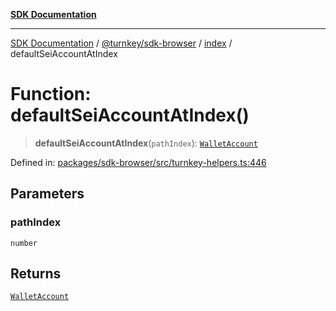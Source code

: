 [**SDK Documentation**](../../../../README.mdx)

***

[SDK Documentation](../../../../packages.mdx) / [@turnkey/sdk-browser](../../README.mdx) / [index](../README.mdx) / defaultSeiAccountAtIndex

# Function: defaultSeiAccountAtIndex()

> **defaultSeiAccountAtIndex**(`pathIndex`): [`WalletAccount`](../interfaces/WalletAccount.mdx)

Defined in: [packages/sdk-browser/src/turnkey-helpers.ts:446](https://github.com/tkhq/sdk/blob/e1b1a69bdd608320aaf03cc2dbbf68dc0c52b28d/packages/sdk-browser/src/turnkey-helpers.ts#L446)

## Parameters

### pathIndex

`number`

## Returns

[`WalletAccount`](../interfaces/WalletAccount.mdx)
